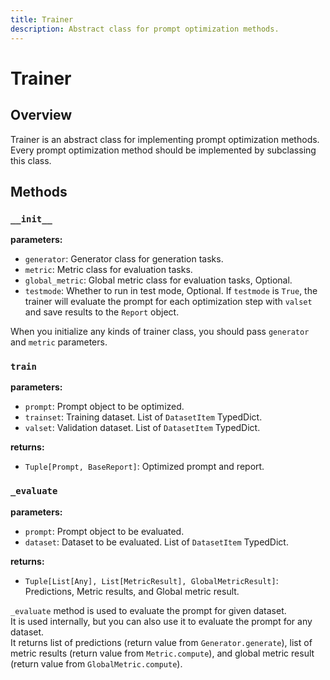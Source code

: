 ```yaml
---
title: Trainer
description: Abstract class for prompt optimization methods.
---
```


# Trainer

## Overview

Trainer is an abstract class for implementing prompt optimization methods.
Every prompt optimization method should be implemented by subclassing this class.

## Methods

### `__init__`

**parameters:**

- `generator`: Generator class for generation tasks.
- `metric`: Metric class for evaluation tasks.
- `global_metric`: Global metric class for evaluation tasks, Optional.
- `testmode`: Whether to run in test mode, Optional. If `testmode` is `True`, the trainer will evaluate the prompt for each optimization step with `valset` and save results to the `Report` object.

When you initialize any kinds of trainer class, you should pass `generator` and `metric` parameters.

### `train`

**parameters:**

- `prompt`: Prompt object to be optimized.
- `trainset`: Training dataset. List of `DatasetItem` TypedDict.
- `valset`: Validation dataset. List of `DatasetItem` TypedDict.

**returns:**

- `Tuple[Prompt, BaseReport]`: Optimized prompt and report.

### `_evaluate`

**parameters:**

- `prompt`: Prompt object to be evaluated.
- `dataset`: Dataset to be evaluated. List of `DatasetItem` TypedDict.

**returns:**

- `Tuple[List[Any], List[MetricResult], GlobalMetricResult]`: Predictions, Metric results, and Global metric result.

`_evaluate` method is used to evaluate the prompt for given dataset.  
It is used internally, but you can also use it to evaluate the prompt for any dataset.  
It returns list of predictions (return value from `Generator.generate`), list of metric results (return value from `Metric.compute`), and global metric result (return value from `GlobalMetric.compute`).
